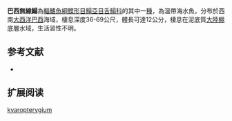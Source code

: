 {{Speciesbox
| name = 巴西無線鰨
| image = 
| image_width = 250px
| image_caption = 
| status = NE
| status_system = IUCN3.1
| genus = Symphurus
| species = kyaropterygium
| authority = [[Menezes_&_Benvegnú|Menezes & Benvegnú]], [[1976|1976]]
| synonyms = 
}}

'''巴西無線鰨'''為[[輻鰭魚綱|輻鰭魚綱]][[鰈形目|鰈形目]][[鰨亞目|鰨亞目]][[舌鰨科|舌鰨科]]的其中一[[種|種]]，為溫帶海水魚，分布於西南[[大西洋|大西洋]][[巴西|巴西]]海域，棲息深度36-69公尺，體長可達12公分，棲息在泥底質[[大陸棚|大陸棚]]底層水域，生活習性不明。
==参考文献==
*{{FishBase_species|genus=Symphurus |species=kyaropterygium|year=2014|month=4}}

== 扩展阅读 ==
{{refbegin}}
{{wikispecies-inline|Symphurus kyaropterygium|巴西無線鰨}}
{{refend}}
{{Taxonbar|from=Q518151}}

[[Category:無線鰨屬|kyaropterygium]]


{{魚類小作品}}